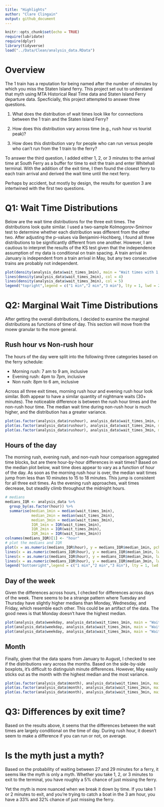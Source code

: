 ```yaml
---
title: "Highlights"
author: "Clare Clingain"
output: github_document
---
```


```r
knitr::opts_chunk$set(echo = TRUE)
require(lubridate)
require(dplyr)
library(tidyverse)
load("../Data/Clean/analysis_data.RData")
```

# Overview

The 1 train has a reputation for being named after the number of minutes by which you miss the Staten Island ferry. This project set out to understand that myth using MTA Historical Real Time data and Staten Island Ferry departure data. Specficially, this project attempted to answer three questions.

1) What does the distribution of wait times look like for connections between the 1 train and the Staten Island Ferry?

2) How does this distribution vary across time (e.g., rush hour vs tourist peak)?

3) How does this distribution vary for people who can run versus people who can't run from the 1 train to the ferry?

To answer the third question, I added either 1, 2, or 3 minutes to the arrival time at South Ferry as a buffer for time to exit the train and enter Whitehall terminal. With the addition of the exit time, I then found the closest ferry to each train arrival and derived the wait time until the next ferry. 

Perhaps by accident, but mostly by design, the results for question 3 are intertwined with the first two questions. 

# Q1: Wait Time Distributions

Below are the wait time distributions for the three exit times. The distributions look quite similar. I used a two-sample Kolmogorov-Smirnov test to determine whether each distribution was different from the other two. After adjusting the p-values via Benjamini-Hochberg, I found all three distributions to be significantly different from one another. However, I am cautious to interpret the results of the KS test given that the independence assumption of my data is conditional on train spacing. A train arrival in January is independent from a train arrival in May, but any two consecutive trains are probably not independent.  

```r
plot(density(analysis_data$wait_times_1min), main = "Wait times with 1, 2, and 3 minutes exit time", col = 2)
lines(density(analysis_data$wait_times_2min), col = 4)
lines(density(analysis_data$wait_times_3min), col = 5)
legend("topright",legend = c("1 min","2 min","3 min"), lty = 1, lwd = 2, col = c(2,4,5))
```

# Q2: Marginal Wait Time Distributions

After getting the overall distributions, I decided to examine the marginal distributions as functions of time of day. This section will move from the moew granular to the more general. 

## Rush hour vs Non-rush hour

The hours of the day were split into the following three categories based on the ferry schedule:

- Morning rush: 7 am to 9 am, inclusive
- Evening rush: 4pm to 7pm, inclusive
- Non rush: 8pm to 6 am, inclusive

Across all three exit times, morning rush hour and evening rush hour look similar. Both appear to have a similar quantity of nightmare waits (30+ minutes). The noticeable difference is between the rush hour times and the non-rush hour time. The median wait time during non-rush hour is much higher, and the distribution has a greater variance. 

```r
plot(as.factor(analysis_data$rushour), analysis_data$wait_times_1min, main = "Wait times (1 min exit time)",xlab = "Rush hour vs Non-rush hour",ylab = "Wait time")
plot(as.factor(analysis_data$rushour), analysis_data$wait_times_2min, main = "Wait times (2 min exit time)",xlab = "Rush hour vs Non-rush hour",ylab = "Wait time")
plot(as.factor(analysis_data$rushour), analysis_data$wait_times_3min, main = "Wait times (3 min exit time)",xlab = "Rush hour vs Non-rush hourk",ylab = "Wait time")
```

## Hours of the day

The morning rush, evening rush, and non-rush hour comparison aggregated time blocks, but are there hour-by-hour differences in wait times? Based on the median plot below, wait time does appear to vary as a function of hour of the day. As soon as the morning rush hour is over, the median wait times jump from less than 10 minutes to 15 to 18 minutes. This jump is consistent for all three exit times. As the evening rush approaches, wait times decrease, but steadily climb throughout the midnight hours. 

```r
# medians
medians_IQR <- analysis_data %>% 
  group_by(as.factor(hour)) %>% 
  summarise(median_1min = median(wait_times_1min),
            median_2min = median(wait_times_2min),
            median_3min = median(wait_times_3min),
            IQR_1min = IQR(wait_times_1min),
            IQR_2min = IQR(wait_times_2min),
            IQR_3min = IQR(wait_times_3min))
colnames(medians_IQR)[1] <- "hour"
# plot the medians and IQR
plot(x = as.numeric(medians_IQR$hour), y = medians_IQR$median_1min, pch = 16, main = "Median wait times by hour", ylab = "Wait time (in minutes)", xlab = "Hour")
lines(x = as.numeric(medians_IQR$hour), y = medians_IQR$median_1min, lwd = 2)
lines(x = as.numeric(medians_IQR$hour), y = medians_IQR$median_2min, lwd = 2, col = 2, type = 'o', pch = 16)
lines(x = as.numeric(medians_IQR$hour), y = medians_IQR$median_3min, lwd = 2, col = 4, type = 'o', pch = 16)
legend("bottomright",legend = c("1 min","2 min","3 min"), lty = 1, lwd = 2, col = c(1,2,4))
```

## Day of the week

Given the differences across hours, I checked for differences across days of the week. There seems to be a strange pattern where Tuesday and Thursday have slightly higher medians than Monday, Wednesday, and Friday, which resemble each other. This could be an artifact of the data. The good news is that Monday doesn't have the highest median. 

```r
plot(analysis_data$weekday, analysis_data$wait_times_1min, main = "Wait times (1 min exit time)",xlab = "Day of the week",ylab = "Wait time")
plot(analysis_data$weekday, analysis_data$wait_times_2min, main = "Wait times (2 min exit time)",xlab = "Day of the week",ylab = "Wait time")
plot(analysis_data$weekday, analysis_data$wait_times_3min, main = "Wait times (3 min exit time)",xlab = "Day of the week",ylab = "Wait time")
```

## Month

Finally, given that the data spans from January to August, I checked to see if  the distributions vary across the months. Based on the side-by-side boxplots, it's difficult to distinguish minute differences. However, May easily sticks out as the month with the highest median and the most variance. 

```r
plot(as.factor(analysis_data$month), analysis_data$wait_times_1min, main = "Wait times (1 min exit time)",xlab = "Month",ylab = "Wait time")
plot(as.factor(analysis_data$month), analysis_data$wait_times_2min, main = "Wait times (2 min exit time)",xlab = "Month",ylab = "Wait time")
plot(as.factor(analysis_data$month), analysis_data$wait_times_3min, main = "Wait times (3 min exit time)",xlab = "Month",ylab = "Wait time")
```

# Q3: Differences by exit time?

Based on the results above, it seems that the differences between the wait times are largely conditional on the time of day. During rush hour, it doesn't seem to make a difference if you can run or not, on average. 

# Is the myth just a myth?

Based on the probability of waiting between 27 and 29 minutes for a ferry, it seems like the myth is only a myth. Whether you take 1, 2, or 3 minutes to exit to the terminal, you have roughly a 5% chance of just missing the ferry.

Yet the myth is more nuanced when we break it down by time. If you take 1 or 2 minutes to exit, and you're trying to catch a boat in the 3 am hour, you have a 33% and 32% chance of just missing the ferry. 

